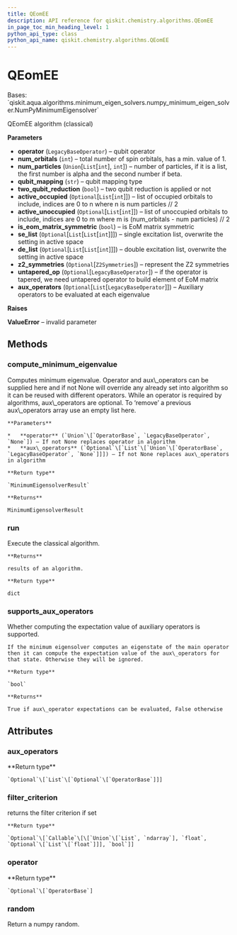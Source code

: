 ```yaml
---
title: QEomEE
description: API reference for qiskit.chemistry.algorithms.QEomEE
in_page_toc_min_heading_level: 1
python_api_type: class
python_api_name: qiskit.chemistry.algorithms.QEomEE
---
```


# QEomEE

<Class id="qiskit.chemistry.algorithms.QEomEE" github="https://github.com/qiskit-community/qiskit-aqua/tree/stable/0.9/qiskit/chemistry/algorithms/eigen_solvers/q_eom_ee.py" signature="QEomEE(operator, num_orbitals, num_particles, qubit_mapping='parity', two_qubit_reduction=True, active_occupied=None, active_unoccupied=None, is_eom_matrix_symmetric=True, se_list=None, de_list=None, z2_symmetries=None, untapered_op=None, aux_operators=None)">
  Bases: `qiskit.aqua.algorithms.minimum_eigen_solvers.numpy_minimum_eigen_solver.NumPyMinimumEigensolver`

  QEomEE algorithm (classical)

  **Parameters**

  *   **operator** (`LegacyBaseOperator`) – qubit operator
  *   **num\_orbitals** (`int`) – total number of spin orbitals, has a min. value of 1.
  *   **num\_particles** (`Union`\[`List`\[`int`], `int`]) – number of particles, if it is a list, the first number is alpha and the second number if beta.
  *   **qubit\_mapping** (`str`) – qubit mapping type
  *   **two\_qubit\_reduction** (`bool`) – two qubit reduction is applied or not
  *   **active\_occupied** (`Optional`\[`List`\[`int`]]) – list of occupied orbitals to include, indices are 0 to n where n is num particles // 2
  *   **active\_unoccupied** (`Optional`\[`List`\[`int`]]) – list of unoccupied orbitals to include, indices are 0 to m where m is (num\_orbitals - num particles) // 2
  *   **is\_eom\_matrix\_symmetric** (`bool`) – is EoM matrix symmetric
  *   **se\_list** (`Optional`\[`List`\[`List`\[`int`]]]) – single excitation list, overwrite the setting in active space
  *   **de\_list** (`Optional`\[`List`\[`List`\[`int`]]]) – double excitation list, overwrite the setting in active space
  *   **z2\_symmetries** (`Optional`\[`Z2Symmetries`]) – represent the Z2 symmetries
  *   **untapered\_op** (`Optional`\[`LegacyBaseOperator`]) – if the operator is tapered, we need untapered operator to build element of EoM matrix
  *   **aux\_operators** (`Optional`\[`List`\[`LegacyBaseOperator`]]) – Auxiliary operators to be evaluated at each eigenvalue

  **Raises**

  **ValueError** – invalid parameter

  ## Methods

  ### compute\_minimum\_eigenvalue

  <Function id="qiskit.chemistry.algorithms.QEomEE.compute_minimum_eigenvalue" name="compute_minimum_eigenvalue" signature="QEomEE.compute_minimum_eigenvalue(operator=None, aux_operators=None)">
    Computes minimum eigenvalue. Operator and aux\_operators can be supplied here and if not None will override any already set into algorithm so it can be reused with different operators. While an operator is required by algorithms, aux\_operators are optional. To ‘remove’ a previous aux\_operators array use an empty list here.

    **Parameters**

    *   **operator** (`Union`\[`OperatorBase`, `LegacyBaseOperator`, `None`]) – If not None replaces operator in algorithm
    *   **aux\_operators** (`Optional`\[`List`\[`Union`\[`OperatorBase`, `LegacyBaseOperator`, `None`]]]) – If not None replaces aux\_operators in algorithm

    **Return type**

    `MinimumEigensolverResult`

    **Returns**

    MinimumEigensolverResult
  </Function>

  ### run

  <Function id="qiskit.chemistry.algorithms.QEomEE.run" name="run" signature="QEomEE.run()">
    Execute the classical algorithm.

    **Returns**

    results of an algorithm.

    **Return type**

    dict
  </Function>

  ### supports\_aux\_operators

  <Function id="qiskit.chemistry.algorithms.QEomEE.supports_aux_operators" name="supports_aux_operators" signature="classmethod QEomEE.supports_aux_operators()">
    Whether computing the expectation value of auxiliary operators is supported.

    If the minimum eigensolver computes an eigenstate of the main operator then it can compute the expectation value of the aux\_operators for that state. Otherwise they will be ignored.

    **Return type**

    `bool`

    **Returns**

    True if aux\_operator expectations can be evaluated, False otherwise
  </Function>

  ## Attributes

  ### aux\_operators

  <Attribute id="qiskit.chemistry.algorithms.QEomEE.aux_operators" name="aux_operators">
    **Return type**

    `Optional`\[`List`\[`Optional`\[`OperatorBase`]]]
  </Attribute>

  ### filter\_criterion

  <Attribute id="qiskit.chemistry.algorithms.QEomEE.filter_criterion" name="filter_criterion">
    returns the filter criterion if set

    **Return type**

    `Optional`\[`Callable`\[\[`Union`\[`List`, `ndarray`], `float`, `Optional`\[`List`\[`float`]]], `bool`]]
  </Attribute>

  ### operator

  <Attribute id="qiskit.chemistry.algorithms.QEomEE.operator" name="operator">
    **Return type**

    `Optional`\[`OperatorBase`]
  </Attribute>

  ### random

  <Attribute id="qiskit.chemistry.algorithms.QEomEE.random" name="random">
    Return a numpy random.
  </Attribute>
</Class>


